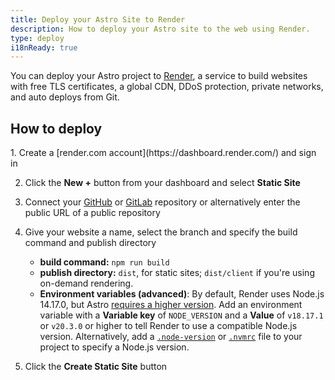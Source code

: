 ```yaml
---
title: Deploy your Astro Site to Render
description: How to deploy your Astro site to the web using Render.
type: deploy
i18nReady: true
---
```


You can deploy your Astro project to [Render](https://render.com/), a service to build websites with free TLS certificates, a global CDN, DDoS protection, private networks, and auto deploys from Git.

## How to deploy

<Steps>
1. Create a [render.com account](https://dashboard.render.com/) and sign in

2. Click the **New +** button from your dashboard and select **Static Site**

3. Connect your [GitHub](https://github.com/) or [GitLab](https://about.gitlab.com/) repository or alternatively enter the public URL of a public repository

4. Give your website a name, select the branch and specify the build command and publish directory
   - **build command:** `npm run build`
   - **publish directory:** `dist`, for static sites; `dist/client` if you're using on-demand rendering.
   - **Environment variables (advanced)**: By default, Render uses Node.js 14.17.0, but Astro [requires a higher version](/en/install-and-setup/#prerequisites). Add an environment variable with a **Variable key** of `NODE_VERSION` and a **Value** of  `v18.17.1` or `v20.3.0` or higher to tell Render to use a compatible Node.js version. Alternatively, add a [`.node-version`](https://render.com/docs/node-version) or [`.nvmrc`](https://render.com/docs/node-version) file to your project to specify a Node.js version.

5. Click the **Create Static Site** button
</Steps>
